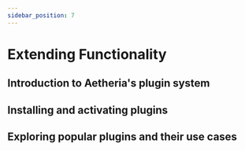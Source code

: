 ```yaml
---
sidebar_position: 7
---
```



# Extending Functionality

## Introduction to Aetheria's plugin system

## Installing and activating plugins

## Exploring popular plugins and their use cases
